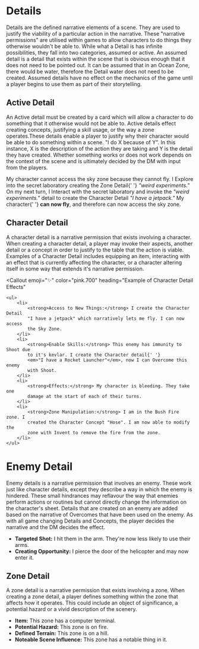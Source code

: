 
# Details

Details are the defined narrative elements of a scene. They are used to justify the viability of a particular action in the narrative. These "narrative permissions" are utilised within games to allow characters to do things they otherwise wouldn't be able to. While what a Detail is has infinite possibilities, they fall into two categories, assumed or active. An assumed detail is a detail that exists within the scene that is obvious enough that it does not need to be pointed out. It can be assumed that in an Ocean Zone, there would be water, therefore the Detail water does not need to be created. Assumed details have no effect on the mechanics of the game until a player begins to use them as part of their storytelling.

## Active Detail

An Active detail must be created by a card which will allow a character to do something that it otherwise would not be able to. Active details effect creating concepts, justifying a skill usage, or the way a zone operates.These details enable a player to justify why their character would be able to do something within a scene. "I do X because of Y". In this instance, X is the description of the action they are taking and Y is the detail they have created. Whether something works or does not work depends on the context of the scene and is ultimately decided by the DM with input from the players.

<Callout emoji="✨" color="pink.700" heading="Details In Practise Example">
    My character cannot access the sky zone because they cannot fly. I Explore
    into the secret laboratory creating the Zone Detail{' '}
    <em>"weird experiments."</em> On my next turn, I Interact with the secret
    laboratory and invoke the <em>"weird experiments."</em> detail to create the
    Character Detail <em>"I have a jetpack."</em> My character{' '}
    <strong>can now fly</strong>, and therefore can now access the sky zone.
</Callout>

## Character Detail

A character detail is a narrative permission that exists involving a character. When creating a character detail, a player may invoke their aspects, another detail or a concept in order to justify to the table that the action is viable. Examples of a Character Detail includes equipping an item, interacting with an effect that is currently affecting the character, or a character altering itself in some way that extends it's narrative permission.

<Callout
    emoji="✨"
    color="pink.700"
    heading="Example of Character Detail Effects"
>
    <ul>
        <li>
            <strong>Access to New Things:</strong> I create the Character Detail
            "I have a jetpack" which narratively lets me fly. I can now access
            the Sky Zone.
        </li>
        <li>
            <strong>Enable Skills:</strong> This enemy has immunity to Shoot due
            to it's kevlar. I create the Character detail{' '}
            <em>"I have a Rocket Launcher"</em>, now I can Overcome this enemy
            with Shoot.
        </li>
        <li>
            <strong>Effects:</strong> My character is bleeding. They take one
            damage at the start of each of their turns.
        </li>
        <li>
            <strong>Zone Manipulation:</strong> I am in the Bush Fire zone. I
            created the Character Concept "Hose". I am now able to modify the
            zone with Invent to remove the fire from the zone.
        </li>
    </ul>
</Callout>

# Enemy Detail

Enemy details is a narrative permission that involves an enemy. These work just like character details, except they describe a way in which the enemy is hindered. These small hindrances may reflavour the way that enemies perform actions or routines but cannot directly change the information on the character's sheet. Details that are created on an enemy are added based on the narrative of Overcomes that have been used on the enemy. As with all game changing Details and Concepts, the player decides the narrative and the DM decides the effect.

<Callout emoji="✨" color="pink.700" heading="Example of Enemy Detail Effects">
    <ul>
        <li>
            <strong>Targeted Shot:</strong> I hit them in the arm. They're now
            less likely to use their arms.
        </li>
        <li>
            <strong>Creating Opportunity:</strong> I pierce the door of the
            helicopter and may now enter it.
        </li>
    </ul>
</Callout>

## Zone Detail

A zone detail is a narrative permission that exists involving a zone. When creating a zone detail, a player defines something within the zone that affects how it operates. This could include an object of significance, a potential hazard or a vivid description of the scenery.

<Callout emoji="✨" color="pink.700" heading="Examples of Zone Details">
    <ul>
        <li>
            <strong>Item:</strong> This zone has a computer terminal.
        </li>
        <li>
            <strong>Potential Hazard:</strong> This zone is on fire.
        </li>
        <li>
            <strong>Defined Terrain:</strong> This zone is on a hill.
        </li>
        <li>
            <strong>Noteable Scene Influence:</strong> This zone has a notable
            thing in it.
        </li>
    </ul>
</Callout>
